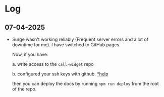 # Log

## 07-04-2025

- Surge wasn't working reliably (Frequent server errors and a lot of downtime for me). I have switched to GitHub pages.

   Now, if you have:

    a. write access to the `call-widget` repo

    b. configured your ssh keys with github. [*help](https://docs.github.com/en/authentication/connecting-to-github-with-ssh/adding-a-new-ssh-key-to-your-github-account)

    then you can deploy the docs by running `npm run deploy` from the root of the repo.



